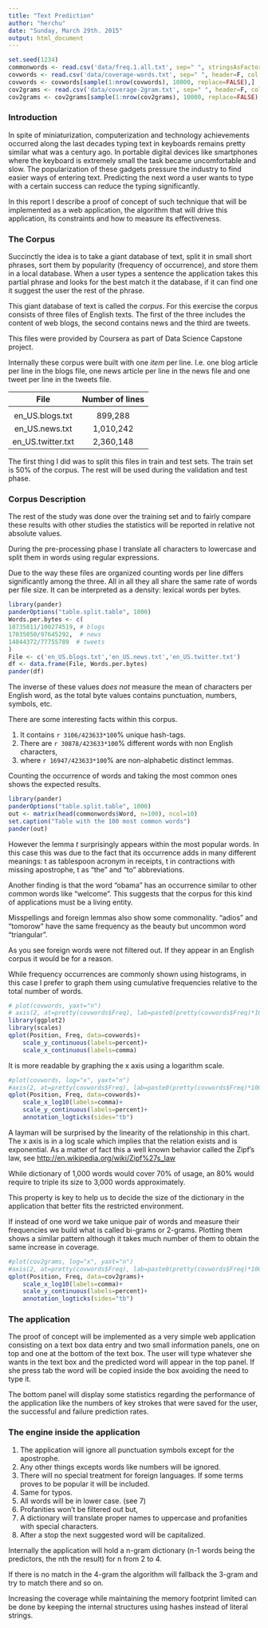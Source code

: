 ```yaml
---
title: "Text Prediction"
author: "herchu"
date: "Sunday, March 29th. 2015"
output: html_document
---
```


```r
set.seed(1234)
commonwords <- read.csv('data/freq.1.all.txt', sep=" ", stringsAsFactors=F, nrows=1000, header=F, col.names=c('Freq','Word'))
covwords <- read.csv('data/coverage-words.txt', sep=" ", header=F, col.names=c('Position','Freq'))
covwords <- covwords[sample(1:nrow(covwords), 10000, replace=FALSE),]
cov2grams <- read.csv('data/coverage-2gram.txt', sep=" ", header=F, col.names=c('Position','Freq'))
cov2grams <- cov2grams[sample(1:nrow(cov2grams), 10000, replace=FALSE),]
```

### Introduction

In spite of miniaturization, computerization and technology achievements occurred along the last decades typing text in keyboards remains pretty similar what was a century ago. In portable digital devices like smartphones where the keyboard is extremely small the task became uncomfortable and slow. The popularization of these gadgets pressure the industry to find easier ways of entering text. Predicting the next word a user wants to type with a certain success can reduce the typing significantly.

In this report I describe a proof of concept of such technique that will be implemented as a web application, the algorithm that will drive this application, its constraints and how to measure its effectiveness.


### The Corpus

Succinctly the idea is to take a giant database of text, split it in small short phrases, sort them by popularity (frequency of occurrence), and store them in a local database. When a user types a sentence the application takes this partial phrase and looks for the best match it the database, if it can find one it suggest the user the rest of the phrase.

This giant database of text is called the *corpus*. For this exercise the corpus consists of three files of English texts. The first of the three includes the content of web blogs, the second contains news and the third are tweets.

This files were provided by Coursera as part of Data Science Capstone project.

Internally these corpus were built with one *item* per line. I.e. one blog article per line in the blogs file, one news article per line in the news file and one tweet per line in the tweets file.

|     File             |  Number of lines  |
|:--------------------:|:-----------------:|
|                      |                   |
|    en_US.blogs.txt   |      899,288      |
|    en_US.news.txt    |    1,010,242      |
|   en_US.twitter.txt  |    2,360,148      |

The first thing I did was to split this files in train and test sets. The train set is 50% of the corpus. The rest will be used during the validation and test phase.


### Corpus Description

The rest of the study was done over the training set and to fairly compare these results with other studies the statistics will be reported in relative not absolute values.

During the pre-processing phase I translate all characters to lowercase and split them in words using regular expressions.

Due to the way these files are organized counting words per line differs significantly among the three. All in all they all share the same rate of words per file size. It can be interpreted as a density: lexical words per bytes.

```r
library(pander)
panderOptions("table.split.table", 1000)
Words.per.bytes <- c(
18735811/100274519, # blogs
17035050/97645292,  # news
14844372/77755789  # tweets
)
File <- c('en_US.blogs.txt','en_US.news.txt','en_US.twitter.txt')
df <- data.frame(File, Words.per.bytes)
pander(df)
```

The inverse of these values *does not* measure the mean of characters per English word, as the total byte values contains punctuation, numbers, symbols, etc.

There are some interesting facts within this corpus.

1. It contains `r 3106/423633*100`% unique hash-tags.
2. There are `r 30878/423633*100`% different words with non English characters,
3. where `r 16947/423633*100`% are non-alphabetic distinct lemmas.

Counting the occurrence of words and taking the most common ones shows the expected results.

```r
library(pander)
panderOptions("table.split.table", 1000)
out <- matrix(head(commonwords$Word, n=100), ncol=10)
set.caption("Table with the 100 most common words")
pander(out)
```


However the lemma *t* surprisingly appears within the most popular words. In this case this was due to the fact that its occurrence adds in many different meanings: t as tablespoon acronym in receipts, t in contractions with missing apostrophe, t as "the" and "to" abbreviations.

Another finding is that the word "obama" has an occurrence similar to other common words like "welcome". This suggests that the corpus for this kind of applications must be a living entity.

Misspellings and foreign lemmas also show some commonality. "adios" and "tomorow" have the same frequency as the beauty but uncommon word "triangular".

As you see foreign words were not filtered out. If they appear in an English corpus it would be for a reason.

While frequency occurrences are commonly shown using histograms, in this case I prefer to graph them using cumulative frequencies relative to the total number of words.

```r
# plot(covwords, yaxt="n")
# axis(2, at=pretty(covwords$Freq), lab=paste0(pretty(covwords$Freq)*100, "%"), las=T)
library(ggplot2)
library(scales)
qplot(Position, Freq, data=covwords)+
    scale_y_continuous(labels=percent)+
    scale_x_continuous(labels=comma)
```

It is more readable by graphing the x axis using a logarithm scale.

```r
#plot(covwords, log="x", yaxt="n")
#axis(2, at=pretty(covwords$Freq), lab=paste0(pretty(covwords$Freq)*100, "%"), las=T)
qplot(Position, Freq, data=covwords)+
    scale_x_log10(labels=comma)+
    scale_y_continuous(labels=percent)+
    annotation_logticks(sides="tb")
```

A layman will be surprised by the linearity of the relationship in this chart. The x axis is in a log scale which implies that the relation exists and is exponential. As a matter of fact this a well known behavior called the Zipf's law, see <http://en.wikipedia.org/wiki/Zipf%27s_law>

While dictionary of 1,000 words would cover 70% of usage, an 80% would require to triple its size to 3,000 words approximately.

This property is key to help us to decide the size of the dictionary in the application that better fits the restricted environment.

If instead of one word we take unique pair of words and measure their frequencies we build what is called bi-grams or 2-grams. Plotting them shows a similar pattern although it takes much number of them to obtain the same increase in coverage.

```r
#plot(cov2grams, log="x", yaxt="n")
#axis(2, at=pretty(covwords$Freq), lab=paste0(pretty(covwords$Freq)*100, "%"), las=T)
qplot(Position, Freq, data=cov2grams)+
    scale_x_log10(labels=comma)+
    scale_y_continuous(labels=percent)+
    annotation_logticks(sides="tb")    
```


### The application

The proof of concept will be implemented as a very simple web application consisting on a text box data entry and two small information panels, one on top and one at the bottom of the text box. The user will type whatever she wants in the text box and the predicted word will appear in the top panel. If she press tab the word will be copied inside the box avoiding the need to type it.

The bottom panel will display some statistics regarding the performance of the application like the numbers of key strokes that were saved for the user, the successful and failure prediction rates.


### The engine inside the application

1. The application will ignore all punctuation symbols except for the apostrophe.
2. Any other things excepts words like numbers will be ignored.
3. There will no special treatment for foreign languages. If some terms proves to be popular it will be included.
4. Same for typos.
5. All words will be in lower case. (see 7)
6. Profanities won't be filtered out but,
7. A dictionary will translate proper names to uppercase and profanities with special characters.
8. After a stop the next suggested word will be capitalized.

Internally the application will hold a n-gram dictionary (n-1 words being the predictors, the nth the result) for n from 2 to 4.

If there is no match in the 4-gram the algorithm will fallback the 3-gram and try to match there and so on.

Increasing the coverage while maintaining the memory footprint limited can be done by keeping the internal structures using hashes instead of literal strings.


